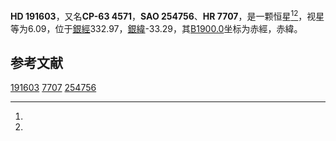 {{Starbox begin
| name = HD 191603
}}
{{Starbox observe
| epoch = [[J2000.0|J2000.0]]
| constell = {{星座名待查}}<ref name=SIMBAD>{{cite web
 | url=http://simbad.u-strasbg.fr/simbad/sim-id?Ident=HR+7707
 | title =Pulsating variable Star
 | publisher=Centre de Données astronomiques de Strasbourg
 | work=SIMBAD
 | accessdate=2012-07-13}}</ref><ref name=DATA>{{cite web
 | url=http://vizier.u-strasbg.fr/viz-bin/VizieR-5?-out.add=.&-source=5050&-corr=PK=HR&-out.max=9999&HR=7707
 | title=VizieR Detailed Page
 | accessdate=2012-07-13
 | archive-date=2016-03-05
 | archive-url=https://web.archive.org/web/20160305001252/http://vizier.u-strasbg.fr/viz-bin/VizieR-5?-out.add=.&-source=5050&-corr=PK=HR&-out.max=9999&HR=7707
 | dead-url=no
 }}</ref>
| 星官 = 
| ra = {{RA|20|14|26.9}}<ref name=SIMBAD /><ref name=DATA />
| dec = {{DEC|-63|24|57}}<ref name=SIMBAD /><ref name=DATA />
| appmag_v = 6.09<ref name=SIMBAD /><ref name=DATA />
}}
{{Starbox character
| class = F0IV<ref name=SIMBAD /><ref name=DATA />
| b-v = 0.31<ref name=SIMBAD /><ref name=DATA />
| u-b = 0.09<ref name=SIMBAD /><ref name=DATA />
| r-i = <ref name=SIMBAD /><ref name=DATA />
| variable = 
}}
{{Starbox astrometry
| radial_v = 0.09
| prop_mo_ra = 19
| parallax = 
| p_error = 
}}
{{Starbox catalog
| names =CP-63 4571，[[SAO星表|SAO]] 254756，[[HD星表|HD]] 191603，[[HR星表|HR]] 7707}}
{{Starbox reference |Simbad=HR+7707}}
{{Starbox end}}

'''HD 191603'''，又名'''CP-63 4571'''，'''SAO 254756'''、'''HR 7707'''，是一颗恒星<ref name=SIMBAD /><ref name=DATA />，视星等为6.09，位于[[銀道座標系|銀經]]332.97，[[銀道座標系|銀緯]]-33.29，其[[B1900.0|B1900.0]]坐标为赤經{{RA|20|5|33.3}}，赤緯{{DEC|-63|-33.29|57}}。

== 参考文献 ==
{{reflist}}

{{star-stub}}

[[Category:HD和HDE天體|191603]]
[[Category:HR天體|7707]]
[[Category:SAO天體|254756]]